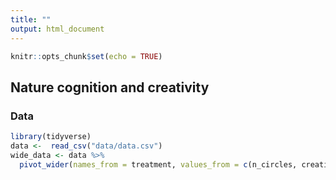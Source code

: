 ```yaml
---
title: ""
output: html_document
---
```


```r
knitr::opts_chunk$set(echo = TRUE)
```

## Nature cognition and creativity

### Data
```r
library(tidyverse)
data <-  read_csv("data/data.csv")
wide_data <- data %>%
  pivot_wider(names_from = treatment, values_from = c(n_circles, creativity_score))

```
